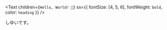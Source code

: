 <Text
  children={`Hello, World! 👋`}
  sx={{ fontSize: [4, 5, 6], fontWeight: `bold`, color: `heading` }}
/>

しゆいです。